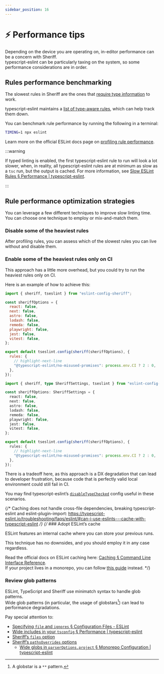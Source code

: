 ```yaml
---
sidebar_position: 16
---
```



# ⚡ Performance tips

Depending on the device you are operating on, in-editor performance can be a concern with Sheriff.<br />
typescript-eslint can be particularly taxing on the system, so some performance considerations are in order.

## Rules performance benchmarking

The slowest rules in Sheriff are the ones that [require type information](https://typescript-eslint.io/getting-started/typed-linting/) to work.

typescript-eslint maintains a [list of type-aware rules](https://typescript-eslint.io/rules/?=typeInformation), which can help track them down.

You can benchmark rule performance by running the following in a terminal:

```bash npm2yarn
TIMING=1 npx eslint
```

Learn more on the official ESLint docs page on [profiling rule performance](https://eslint.org/docs/latest/extend/custom-rules#profile-rule-performance).

:::warning

If typed linting is enabled, the first typescript-eslint rule to run will look a lot slower, when, in reality, all typescript-eslint rules are at minimum as slow as a `tsc` run, but the output is cached.
For more information, see [Slow ESLint Rules § Performance | typescript-eslint](https://typescript-eslint.io/troubleshooting/typed-linting/performance/#slow-eslint-rules).

:::

## Rule performance optimization strategies

You can leverage a few different techniques to improve slow linting time.<br />
You can choose one technique to employ or mix-and-match them.

### Disable some of the heaviest rules

After profiling rules, you can assess which of the slowest rules you can live without and disable them.

### Enable some of the heaviest rules only on CI

This approach has a little more overhead, but you could try to run the heaviest rules only on CI.

Here is an example of how to achieve this:

<Tabs groupId="tsorjs">
  <TabItem value="JS" label="JS">

```js title="eslint.config.js"
import { sheriff, tseslint } from "eslint-config-sheriff";

const sheriffOptions = {
  react: false,
  next: false,
  astro: false,
  lodash: false,
  remeda: false,
  playwright: false,
  jest: false,
  vitest: false,
};

export default tseslint.config(sheriff(sheriffOptions), {
  rules: {
    // highlight-next-line
    "@typescript-eslint/no-misused-promises": process.env.CI ? 2 : 0,
  },
});
```

  </TabItem>
  <TabItem value="TS" label="TS">

```ts title="eslint.config.ts"
import { sheriff, type SheriffSettings, tseslint } from "eslint-config-sheriff";

const sheriffOptions: SheriffSettings = {
  react: false,
  next: false,
  astro: false,
  lodash: false,
  remeda: false,
  playwright: false,
  jest: false,
  vitest: false,
};

export default tseslint.config(sheriff(sheriffOptions), {
  rules: {
    // highlight-next-line
    "@typescript-eslint/no-misused-promises": process.env.CI ? 2 : 0,
  },
});
```

  </TabItem>
</Tabs>

There is a tradeoff here, as this approach is a DX degradation that can lead to developer frustration,
because code that is perfectly valid local environment could still fail in CI.

You may find typescript-eslint’s [`disableTypeChecked`](https://typescript-eslint.io/users/configs/#disable-type-checked) config useful in these scenarios.

{/* Caching does not handle cross-file dependencies, breaking typescript-eslint and eslint-plugin-import: <https://typescript-eslint.io/troubleshooting/faqs/eslint/#can-i-use-eslints---cache-with-typescript-eslint> */}
{/* ### Adopt ESLint’s cache

ESLint features an internal cache where you can store your previous runs.

This technique has no downsides, and you should employ it in any case regardless.

Read the official docs on ESLint caching here: [Caching § Command Line Interface Reference](https://eslint.org/docs/latest/use/command-line-interface#caching).<br />
If your project lives in a monorepo, you can follow [this guide](https://www.shew.dev/monorepos/guardrails/eslint) instead. */}

### Review glob patterns

ESLint, TypeScript and Sheriff use minimatch syntax to handle glob patterns.<br />
Wide glob patterns (in particular, the usage of globstars[^1]) can lead to performance degradations.

Pay special attention to:

- [Specifying `file` and `ignores` § Configuration Files - ESLint](https://eslint.org/docs/latest/use/configure/configuration-files#specifying-files-and-ignores)
- [Wide includes in your `tsconfig` § Performance | typescript-eslint](https://typescript-eslint.io/troubleshooting/performance-troubleshooting/#wide-includes-in-your-tsconfig)
- [Sheriff’s `files` option](./configuration.mdx#files)
- [Sheriff’s `pathsOverrides` options](./configuration.mdx#pathsoverrides)
  - [Wide globs in `parserOptions.project` § Monorepo Configuration | typescript-eslint](https://typescript-eslint.io/troubleshooting/typed-linting/monorepos/#wide-globs-in-parseroptionsproject)

[^1]: A globstar is a `**` pattern.
